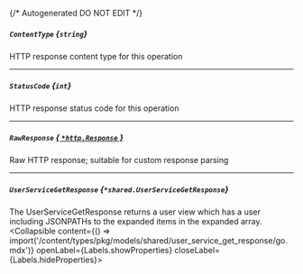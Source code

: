 {/* Autogenerated DO NOT EDIT  */}

##### `ContentType` *{`string`}*
HTTP response content type for this operation

---
##### `StatusCode` *{`int`}*
HTTP response status code for this operation

---
##### `RawResponse` [*{ `*http.Response` }*](https://pkg.go.dev/net/http#Response)
Raw HTTP response; suitable for custom response parsing

---
##### `UserServiceGetResponse` *{`*shared.UserServiceGetResponse`}*
The UserServiceGetResponse returns a user view which has a user including JSONPATHs to the expanded items in the expanded array.
<Collapsible content={() => import('/content/types/pkg/models/shared/user_service_get_response/go.mdx')} openLabel={Labels.showProperties} closeLabel={Labels.hideProperties}>
</Collapsible>


